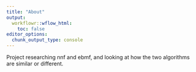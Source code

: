 ```yaml
---
title: "About"
output:
  workflowr::wflow_html:
    toc: false
editor_options:
  chunk_output_type: console
---
```


Project researching nnf and ebmf, and looking at how the two algorithms are similar or different.

